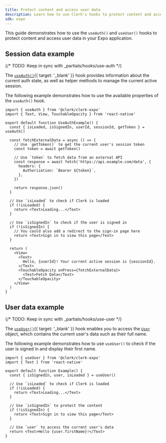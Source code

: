 ```yaml
---
title: Protect content and access user data
description: Learn how to use Clerk's hooks to protect content and access user data in your Expo application.
sdk: expo
---
```


<Include src="_partials/hooks/hooks-explanation" />

This guide demonstrates how to use the `useAuth()` and `useUser()` hooks to protect content and access user data in your Expo application.

## Session data example

{/* TODO: Keep in sync with _partials/hooks/use-auth */}

The [`useAuth()`](/docs/references/general/hooks/use-auth){{ target: '_blank' }} hook provides information about the current auth state, as well as helper methods to manage the current active session.

The following example demonstrates how to use the available properties of the `useAuth()` hook.

```tsx {{ filename: 'components/UseAuthExample.tsx' }}
import { useAuth } from '@clerk/clerk-expo'
import { Text, View, TouchableOpacity } from 'react-native'

export default function UseAuthExample() {
  const { isLoaded, isSignedIn, userId, sessionId, getToken } = useAuth()

  const fetchExternalData = async () => {
    // Use `getToken()` to get the current user's session token
    const token = await getToken()

    // Use `token` to fetch data from an external API
    const response = await fetch('https://api.example.com/data', {
      headers: {
        Authorization: `Bearer ${token}`,
      },
    })

    return response.json()
  }

  // Use `isLoaded` to check if Clerk is loaded
  if (!isLoaded) {
    return <Text>Loading...</Text>
  }

  // Use `isSignedIn` to check if the user is signed in
  if (!isSignedIn) {
    // You could also add a redirect to the sign-in page here
    return <Text>Sign in to view this page</Text>
  }

  return (
    <View>
      <Text>
        Hello, {userId}! Your current active session is {sessionId}.
      </Text>
      <TouchableOpacity onPress={fetchExternalData}>
        <Text>Fetch Data</Text>
      </TouchableOpacity>
    </View>
  )
}
```

## User data example

{/* TODO: Keep in sync with _partials/hooks/use-user */}

The [`useUser()`](/docs/references/general/hooks/use-user){{ target: '_blank' }} hook enables you to access the [`User`](/docs/references/javascript/user) object, which contains the current user's data such as their full name.

The following example demonstrates how to use `useUser()` to check if the user is signed in and display their first name.

```tsx {{ filename: 'src/Example.tsx' }}
import { useUser } from '@clerk/clerk-expo'
import { Text } from 'react-native'

export default function Example() {
  const { isSignedIn, user, isLoaded } = useUser()

  // Use `isLoaded` to check if Clerk is loaded
  if (!isLoaded) {
    return <Text>Loading...</Text>
  }

  // Use `isSignedIn` to protect the content
  if (!isSignedIn) {
    return <Text>Sign in to view this page</Text>
  }

  // Use `user` to access the current user's data
  return <Text>Hello {user.firstName}!</Text>
}
```
